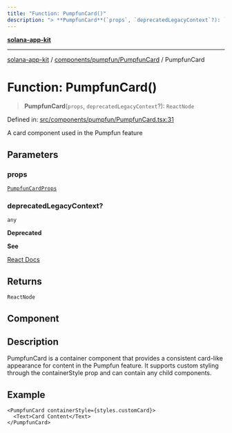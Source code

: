 ```yaml
---
title: "Function: PumpfunCard()"
description: "> **PumpfunCard**(`props`, `deprecatedLegacyContext`?): `ReactNode`"
---
```


[**solana-app-kit**](../../../../README.mdx)

***

[solana-app-kit](../../../../README.mdx) / [components/pumpfun/PumpfunCard](../README.mdx) / PumpfunCard

# Function: PumpfunCard()

> **PumpfunCard**(`props`, `deprecatedLegacyContext`?): `ReactNode`

Defined in: [src/components/pumpfun/PumpfunCard.tsx:31](https://github.com/SendArcade/solana-social-starter/blob/b27156124ee1831d644b1af765e8d55a2885cd4f/src/components/pumpfun/PumpfunCard.tsx#L31)

A card component used in the Pumpfun feature

## Parameters

### props

[`PumpfunCardProps`](../interfaces/PumpfunCardProps.mdx)

### deprecatedLegacyContext?

`any`

**Deprecated**

**See**

[React Docs](https://legacy.reactjs.org/docs/legacy-context.html#referencing-context-in-lifecycle-methods)

## Returns

`ReactNode`

## Component

## Description

PumpfunCard is a container component that provides a consistent card-like appearance
for content in the Pumpfun feature. It supports custom styling through the containerStyle
prop and can contain any child components.

## Example

```tsx
<PumpfunCard containerStyle={styles.customCard}>
  <Text>Card Content</Text>
</PumpfunCard>
```

